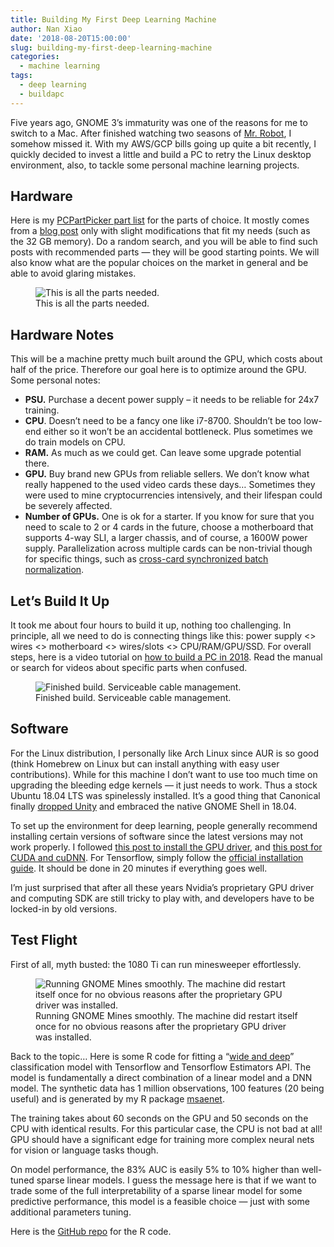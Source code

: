 ```yaml
---
title: Building My First Deep Learning Machine
author: Nan Xiao
date: '2018-08-20T15:00:00'
slug: building-my-first-deep-learning-machine
categories:
  - machine learning
tags:
  - deep learning
  - buildapc
---
```


Five years ago, GNOME 3's immaturity was one of the reasons for me to switch to a Mac. After finished watching two seasons of [Mr. Robot](https://www.imdb.com/title/tt4158110/), I somehow missed it. With my AWS/GCP bills going up quite a bit recently, I quickly decided to invest a little and build a PC to retry the Linux desktop environment, also, to tackle some personal machine learning projects.

## Hardware

Here is my [PCPartPicker part list](https://pcpartpicker.com/user/nanx999/saved/NZwzYJ) for the parts of choice. It mostly comes from a [blog post](https://medium.com/yanda/building-your-own-deep-learning-dream-machine-4f02ccdb0460) only with slight modifications that fit my needs (such as the 32 GB memory). Do a random search, and you will be able to find such posts with recommended parts --- they will be good starting points. We will also know what are the popular choices on the market in general and be able to avoid glaring mistakes.

![This is all the parts needed.](/image/deep-learning-pc-parts.jpg)

## Hardware Notes

This will be a machine pretty much built around the GPU, which costs about half of the price. Therefore our goal here is to optimize around the GPU. Some personal notes:

- **PSU.** Purchase a decent power supply -- it needs to be reliable for 24x7 training.
- **CPU**. Doesn't need to be a fancy one like i7-8700. Shouldn't be too low-end either so it won't be an accidental bottleneck. Plus sometimes we do train models on CPU.
- **RAM.** As much as we could get. Can leave some upgrade potential there.
- **GPU.** Buy brand new GPUs from reliable sellers. We don't know what really happened to the used video cards these days... Sometimes they were used to mine cryptocurrencies intensively, and their lifespan could be severely affected.
- **Number of GPUs.** One is ok for a starter. If you know for sure that you need to scale to 2 or 4 cards in the future, choose a motherboard that supports 4-way SLI, a larger chassis, and of course, a 1600W power supply. Parallelization across multiple cards can be non-trivial though for specific things, such as [cross-card synchronized batch normalization](https://discuss.gluon.ai/t/topic/1156).

## Let's Build It Up

It took me about four hours to build it up, nothing too challenging. In principle, all we need to do is connecting things like this: power supply <> wires <> motherboard <> wires/slots <> CPU/RAM/GPU/SSD. For overall steps, here is a video tutorial on [how to build a PC in 2018](https://www.youtube.com/watch?v=npGL2-pRXlU). Read the manual or search for videos about specific parts when confused.

![Finished build. Serviceable cable management.](/image/deep-learning-pc-build-finished.jpg)

## Software

For the Linux distribution, I personally like Arch Linux since AUR is so good (think Homebrew on Linux but can install anything with easy user contributions). While for this machine I don't want to use too much time on upgrading the bleeding edge kernels --- it just needs to work. Thus a stock Ubuntu 18.04 LTS was spinelessly installed. It's a good thing that Canonical finally [dropped Unity](https://blog.ubuntu.com/2017/04/05/growing-ubuntu-for-cloud-and-iot-rather-than-phone-and-convergence) and embraced the native GNOME Shell in 18.04.

To set up the environment for deep learning, people generally recommend installing certain versions of software since the latest versions may not work properly. I followed [this post to install the GPU driver](https://hackernoon.com/ubuntu-18-04-deep-learning-environment-setup-345ba0b11892), and [this post for CUDA and cuDNN](https://medium.com/@taylordenouden/installing-tensorflow-gpu-on-ubuntu-18-04-89a142325138). For Tensorflow, simply follow the [official installation guide](https://www.tensorflow.org/install/install_linux). It should be done in 20 minutes if everything goes well.

I'm just surprised that after all these years Nvidia's proprietary GPU driver and computing SDK are still tricky to play with, and developers have to be locked-in by old versions.

## Test Flight

First of all, myth busted: the 1080 Ti can run minesweeper effortlessly.

![Running GNOME Mines smoothly. The machine did restart itself once for no obvious reasons after the proprietary GPU driver was installed.](/image/gnome-mines.png)

Back to the topic... Here is some R code for fitting a "[wide and deep](https://arxiv.org/abs/1606.07792)" classification model with Tensorflow and Tensorflow Estimators API. The model is fundamentally a direct combination of a linear model and a DNN model. The synthetic data has 1 million observations, 100 features (20 being useful) and is generated by my R package [msaenet](https://nanx.me/msaenet/).

<script src="https://gist.github.com/nanxstats/d3d1c1099b779f69317f8f678b44d2e7.js"></script>

The training takes about 60 seconds on the GPU and 50 seconds on the CPU with identical results. For this particular case, the CPU is not bad at all! GPU should have a significant edge for training more complex neural nets for vision or language tasks though.

On model performance, the 83% AUC is easily 5% to 10% higher than well-tuned sparse linear models. I guess the message here is that if we want to trade some of the full interpretability of a sparse linear model for some predictive performance, this model is a feasible choice --- just with some additional parameters tuning.

Here is the [GitHub repo](https://github.com/nanxstats/deep-learning-recipes) for the R code.
